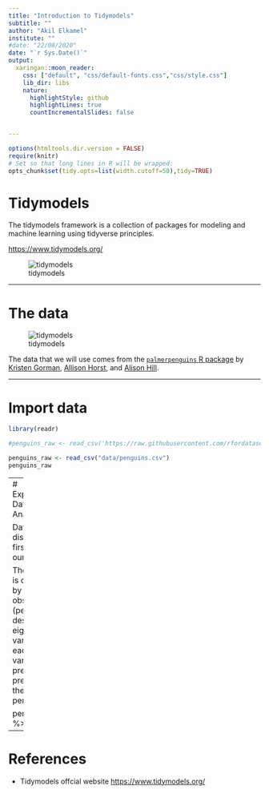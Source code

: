 ```yaml
---
title: "Introduction to Tidymodels"
subtitle: ""
author: "Akil Elkamel"
institute: ""
#date: "22/08/2020"
date: "`r Sys.Date()`"
output:
  xaringan::moon_reader:
    css: ["default", "css/default-fonts.css","css/style.css"]
    lib_dir: libs
    nature:
      highlightStyle: github
      highlightLines: true
      countIncrementalSlides: false


---
```


```r
options(htmltools.dir.version = FALSE)
require(knitr)
# Set so that long lines in R will be wrapped:
opts_chunk$set(tidy.opts=list(width.cutoff=50),tidy=TRUE)
```

# Tidymodels


The tidymodels framework is a collection of packages for modeling and machine learning using tidyverse principles.

[https://www.tidymodels.org/](https://www.tidymodels.org/)

![tidymodels](img/tidymodels.png)


---

# The data

![tidymodels](img/penguins.png)

The data that we will use comes from the [`palmerpenguins` R package](https://allisonhorst.github.io/palmerpenguins/) by [Kristen Gorman](https://www.uaf.edu/cfos/people/faculty/detail/kristen-gorman.php), [Allison Horst](https://twitter.com/allison_horst), and [Alison Hill](https://twitter.com/apreshill).

---

# Import data

```r
library(readr)

#penguins_raw <- read_csv('https://raw.githubusercontent.com/rfordatascience/tidytuesday/master/data/2020/2020-07-28/penguins.csv')

penguins_raw <- read_csv("data/penguins.csv")
penguins_raw
```


---
# Exploratory Data Analysis

Dataset discovery
A first look to our data:

The dataset is composed by 344 observations (penguins) described by eight variables each. The varibales are presented previously in the table penguins.csv

penguins %>% 
    head()

---

# References

 * Tidymodels offcial website [https://www.tidymodels.org/](https://www.tidymodels.org/)
